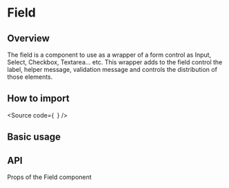 

<Meta of={Stories} />

# Field

## Overview

The field is a component to use as a wrapper of a form control as Input, Select, Checkbox, Textarea... etc.
This wrapper adds to the field control the label, helper message, validation message and controls the distribution
of those elements.

## How to import

<Source
  code={`
`}
/>

## Basic usage

<Canvas of={Stories.Base} />

## API

Props of the Field component

<ArgTypes of={Stories} />
